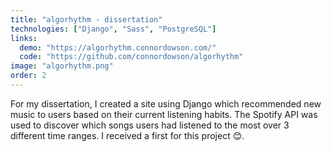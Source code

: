 ```yaml
---
title: "algorhythm - dissertation"
technologies: ["Django", "Sass", "PostgreSQL"]
links:
  demo: "https://algorhythm.connordowson.com/"
  code: "https://github.com/connordowson/algorhythm"
image: "algorhythm.png"
order: 2
---
```


For my dissertation, I created a site using Django which recommended new music to users based on their current listening habits. The Spotify API was used to discover which songs users had listened to the most over 3 different time ranges. I received a first for this project 😊.
